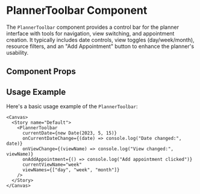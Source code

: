

<Meta of={PlannerToolbar} />

# PlannerToolbar Component

The `PlannerToolbar` component provides a control bar for the planner interface with tools for navigation, view switching, and appointment creation. It typically includes date controls, view toggles (day/week/month), resource filters, and an "Add Appointment" button to enhance the planner's usability.

## Component Props

<Canvas of={PlannerToolbar.Default} />

<Controls />

## Usage Example

Here's a basic usage example of the `PlannerToolbar`:

```tsx
<Canvas>
  <Story name="Default">
    <PlannerToolbar
      currentDate={new Date(2023, 5, 15)}
      onCurrentDateChange={(date) => console.log("Date changed:", date)}
      onViewChange={(viewName) => console.log("View changed:", viewName)}
      onAddAppointment={() => console.log("Add appointment clicked")}
      currentViewName="week"
      viewNames={["day", "week", "month"]}
    />
  </Story>
</Canvas>
``` 